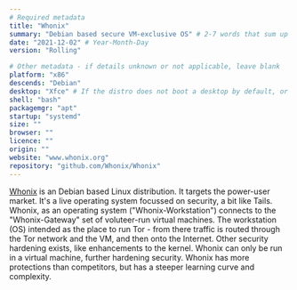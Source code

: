 ```yaml
---
# Required metadata
title: "Whonix"
summary: "Debian based secure VM-exclusive OS" # 2-7 words that sum up the distribution
date: "2021-12-02" # Year-Month-Day
version: "Rolling"

# Other metadata - if details unknown or not applicable, leave blank
platform: "x86"
descends: "Debian"
desktop: "Xfce" # If the distro does not boot a desktop by default, or doesn't ship one, leave 'desktop' blank
shell: "bash"
packagemgr: "apt"
startup: "systemd"
size: ""
browser: ""
licence: ""
origin: ""
website: "www.whonix.org"
repository: "github.com/Whonix/Whonix"
---
```


[Whonix](https://www.whonix.org) is an Debian based Linux distribution. It targets the power-user market. It's a live operating system focussed on security, a bit like Tails. Whonix, as an operating system ("Whonix-Workstation") connects to the "Whonix-Gateway" set of voluteer-run virtual machines. The workstation (OS) intended as the place to run Tor - from there traffic is routed through the Tor network and the VM, and then onto the Internet. Other security hardening exists, like enhancements to the kernel. Whonix can only be run in a virtual machine, further hardening security. Whonix has more protections than competitors, but has a steeper learning curve and complexity.
